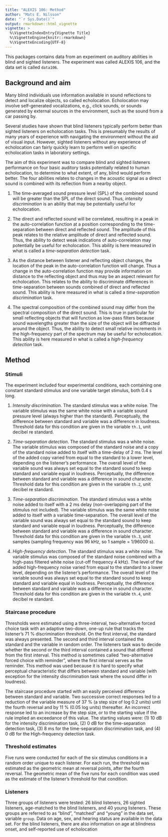 ```yaml
---
title: "ALEXIS 106: Method"
author: "Mats E. Nilsson"
date: "`r Sys.Date()`"
output: rmarkdown::html_vignette
vignette: >
  %\VignetteIndexEntry{Vignette Title}
  %\VignetteEngine{knitr::rmarkdown}
  %\VignetteEncoding{UTF-8}
---
```


This packages contains data from an experiment on auditory abilities in blind and sighted listeners. The experiment was called ALEXIS 106, and the data set is called `data106`. 

## Background and aim

Many blind individuals use information available in sound reflections to detect and localize objects, so called echolocation. Echolocation may involve self-generated vocalizations, e.g., click sounds, or sounds generated by external sources in the environment, such as the sound from a car passing by.  

Several studies have shown that blind listeners typically perform better than sighted listeners on echolocation tasks. This is presumably the results of many years of experience with navigating the environment without the aid of visual input. However, sighted listeners without any experience of echolocation can fairly quickly learn to perform well on specific echolocation tasks in laboratory settings.

The aim of this experiment was to compare blind and sighted listeners performance on four basic auditory tasks potentially related to human echolocation, to determine to what extent, of any, blind would perform better. The four abilities relates to changes in the acoustic signal as a direct sound is combined with its reflection from a nearby object. 

(1) The time-averaged sound pressure level (SPL) of the combined sound will be greater than the SPL of the direct sound. Thus, *intensity discrimination* is an ability that may be potentially useful for echolocation.  

(2) The direct and reflected sound will be correlated, resulting in a peak in the auto-correlation function at a position corresponding to the time-separation between direct and reflected sound. The amplitude of this peak relates to the relative amplitude of direct and reflected sound. Thus, the ability to detect weak indications of auto-correlation may potentially be useful for echolocation. This ability is here measured in what is called a *time-separation detection* task.

(3) As the distance between listener and reflecting object changes, the location of the peak in the auto-correlation function will change. Thus a change in the auto-correlation function may provide information on distance to the reflecting object and thus may be an aspect relevant for echolocation. This relates to the ability to discriminate differences in time-separation  between sounds combined of direct and reflected sound. This ability is here measured in what is called a *time-separation discrimination* task.

(4) The spectral composition of the combined sound may differ from the spectral composition of the direct sound. This is true in particular for small reflecting objects that will function as low-pass filters because sound wavelengths greater than the size of the object will be diffracted around the object. Thus, the ability to detect small relative increments in the high-frequency part of the spectrum may be useful for echolocation. This ability is here measured in what is called a *high-frequency detection* task. 

## Method

### Stimuli
The experiment included four experimental conditions, each containing one constant standard stimulus and one variable target stimulus, both 0.4 s long.  

(1) *Intensity discrimination*. The standard stimulus was a white noise. The variable stimulus was the same white noise with a variable sound pressure level (always higher than the standard). Perceptually, the difference between standard and variable was a difference in loudness. Threshold data for this condition are given in the variable `th.1`, unit decibel re standard.

(2) *Time-separation detection*. The standard stimulus was a white noise. The variable stimulus was composed of the standard noise and a copy of the standard noise added to itself with a time-delay of 2 ms. The level of the added copy varied from equal to the standard to a lower level, depending on the listener's performance. The overall level of the variable sound was always set equal to the standard sound to keep standard and variable equal in loudness. Perceptually, the difference between standard and variable was a difference in sound character. Threshold data for this condition are given in the variable `th.2`, unit decibel re standard.

(3) *Time-separation discrimination*. The standard stimulus was a white noise added to itself with a 2 ms delay (non-overlapping part of the stimulus not included). The variable stimulus was the same white noise added to itself with a variable time-separation. The overall level of the variable sound was always set equal to the standard sound to keep standard and variable equal in loudness. Perceptually, the difference between standard and variable was a difference in sound character. Threshold data for this condition are given in the variable `th.3`, unit samples (sampling frequency was 96 kHz, so 1 sample = 1/96000 s).

(4) *High-frequency detection*. The standard stimulus was a white noise. The variable stimulus was composed of the standard noise combined with a high-pass filtered white noise (cut-off frequency 4 kHz). The level of the added high-frequency noise varied from equal to the standard to a lower level, depending on the listener's performance. The overall level of the variable sound was always set equal to the standard sound to keep standard and variable equal in loudness. Perceptually, the difference between standard and variable was a difference in sound character. Threshold data for this condition are given in the variable `th.4`, unit decibel re standard.

### Staircase procedure
Thresholds were estimated using a three-interval, two-alternative forced choice task with an adaptive two-down, one-up rule that tracks the listener's 71 % discrimination threshold. On the first interval, the standard was always presented. The second and third interval contained the standard and the variable in random order. The listeners task was to decide whether the second or the third interval contained a sound that differed from the first interval. This method is sometimes called "two-alternative forced choice with reminder", where the first interval serves as the reminder. This method was used because it is hard to specify what perceptual characteristic that differs between standard and variable (with exception for the intensity discrimination task where the sound differ in loudness).

The staircase procedure started with an easily perceived difference between standard and variable. Two successive correct responses led to a reduction of the variable measure of 37 % (a step size of log 0.2 units) until the fourth reversal and by 11 % (0.05 log units) thereafter. An incorrect response led to an increase by the step size, or to the starting value if the rule implied an exceedance of this value. The starting values were: (1) 10 dB for the intensity discrimination task, (2) 0 dB for the time-separation detection task, (3) 8 ms for the time-separation discrimination task, and (4) 0 dB for the High-frequency detection task.


### Threshold estimates
Five runs were conducted for each of the six stimulus conditions in a random order unique to each listener. For each run, the threshold was estimated as the geometric mean at reversal points, after the fourth reversal. The geometric mean of the five runs for each condition was used as the estimate of the listener's threshold for that condition.

### Listeners
Three groups of listeners were tested: 26 blind listeners, 26 sighted listeners, age-matched to the blind listeners, and 40 young listeners. These groups are referred to as "blind", "matched" and "young" in the data set, variable `group`. Data on age, sex, and hearing status are available in the data set. For the blind listeners, there are also information on age at blindness onset, and self-reported use of echolocation
